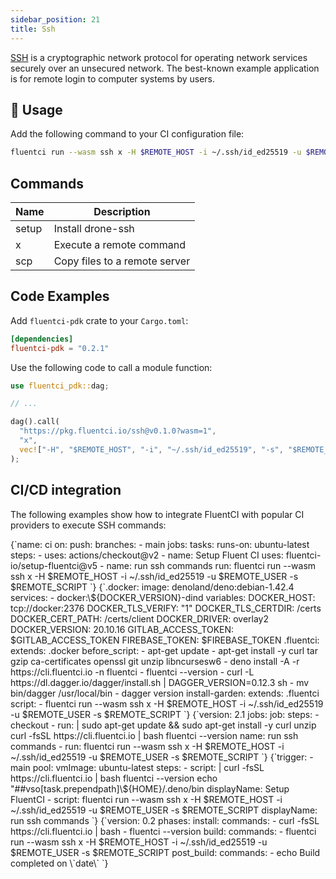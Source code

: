 ```yaml
---
sidebar_position: 21
title: Ssh
---
```


[SSH](https://en.wikipedia.org/wiki/Secure_Shell) is a cryptographic network protocol for operating network services securely over an unsecured network. The best-known example application is for remote login to computer systems by users.

## 🚀 Usage

Add the following command to your CI configuration file:

```bash
fluentci run --wasm ssh x -H $REMOTE_HOST -i ~/.ssh/id_ed25519 -u $REMOTE_USER -s $REMOTE_SCRIPT
```

## Commands

| Name  | Description                   |
| ----- | ----------------------------- |
| setup | Install drone-ssh             |
| x     | Execute a remote command      |
| scp   | Copy files to a remote server |

## Code Examples

Add `fluentci-pdk` crate to your `Cargo.toml`:

```toml
[dependencies]
fluentci-pdk = "0.2.1"
```

Use the following code to call a module function:

```rust
use fluentci_pdk::dag;

// ...

dag().call(
  "https://pkg.fluentci.io/ssh@v0.1.0?wasm=1",
  "x",
  vec!["-H", "$REMOTE_HOST", "-i", "~/.ssh/id_ed25519", "-s", "$REMOTE_SCRIPT"],
);

```

## CI/CD integration

The following examples show how to integrate FluentCI with popular CI providers to execute SSH commands:


<Tabs>
  <TabItem value="gha" label="Github Actions">
    <CodeBlock language="yaml" title="ci.yml">
      {`name: ci
on:
  push:
    branches:
      - main
jobs:
  tasks:
    runs-on: ubuntu-latest
    steps:
      - uses: actions/checkout@v2
      - name: Setup Fluent CI
        uses: fluentci-io/setup-fluentci@v5
      - name: run ssh commands
        run: fluentci run --wasm ssh x -H $REMOTE_HOST -i ~/.ssh/id_ed25519 -u $REMOTE_USER -s $REMOTE_SCRIPT
    `}
    </CodeBlock>
  </TabItem>
  <TabItem value="gitlab" label="GitLab CI">
    <CodeBlock language="yaml" title=".gitlab-ci.yml">
      {`.docker:
  image: denoland/deno:debian-1.42.4
  services:
    - docker:\${DOCKER_VERSION}-dind
  variables:
    DOCKER_HOST: tcp://docker:2376
    DOCKER_TLS_VERIFY: "1"
    DOCKER_TLS_CERTDIR: /certs
    DOCKER_CERT_PATH: /certs/client
    DOCKER_DRIVER: overlay2
    DOCKER_VERSION: 20.10.16
    GITLAB_ACCESS_TOKEN: $GITLAB_ACCESS_TOKEN
    FIREBASE_TOKEN: $FIREBASE_TOKEN
.fluentci:
  extends: .docker
  before_script:
    - apt-get update
    - apt-get install -y curl tar gzip ca-certificates openssl git unzip libncursesw6
    - deno install -A -r https://cli.fluentci.io -n fluentci
    - fluentci --version
    - curl -L https://dl.dagger.io/dagger/install.sh | DAGGER_VERSION=0.12.3 sh
    - mv bin/dagger /usr/local/bin
    - dagger version
install-garden:
  extends: .fluentci
  script:
    - fluentci run --wasm ssh x -H $REMOTE_HOST -i ~/.ssh/id_ed25519 -u $REMOTE_USER -s $REMOTE_SCRIPT
`}

</CodeBlock>
</TabItem>
<TabItem value="circleci" label="Circle CI">
<CodeBlock language="yaml" title=".circleci/config.yml">
{`version: 2.1
jobs:
  job:
    steps:
      - checkout
      - run: |
          sudo apt-get update && sudo apt-get install -y curl unzip
          curl -fsSL https://cli.fluentci.io | bash
          fluentci --version
        name: run ssh commands
      - run: fluentci run --wasm ssh x -H $REMOTE_HOST -i ~/.ssh/id_ed25519 -u $REMOTE_USER -s $REMOTE_SCRIPT
      `}
</CodeBlock>
</TabItem>
<TabItem value="azure" label="Azure Pipelines">
<CodeBlock language="yaml" title="azure-pipelines.yml">
{`trigger:
  - main
pool:
  vmImage: ubuntu-latest
steps:
  - script: |
      curl -fsSL https://cli.fluentci.io | bash
      fluentci --version
      echo "##vso[task.prependpath]\${HOME}/.deno/bin
    displayName: Setup FluentCI
  - script: fluentci run --wasm ssh x -H $REMOTE_HOST -i ~/.ssh/id_ed25519 -u $REMOTE_USER -s $REMOTE_SCRIPT
    displayName: run ssh commands
    `}
</CodeBlock>
</TabItem>
<TabItem value="aws" label="AWS CodePipeline">
<CodeBlock language="yaml" title="buildspec.yml">
{`version: 0.2
phases:
  install:
    commands:
      - curl -fsSL https://cli.fluentci.io | bash
      - fluentci --version
  build:
    commands:
      - fluentci run --wasm ssh x -H $REMOTE_HOST -i ~/.ssh/id_ed25519 -u $REMOTE_USER -s $REMOTE_SCRIPT
  post_build:
    commands:
      - echo Build completed on \`date\`
  `}
</CodeBlock>
</TabItem>
</Tabs>
